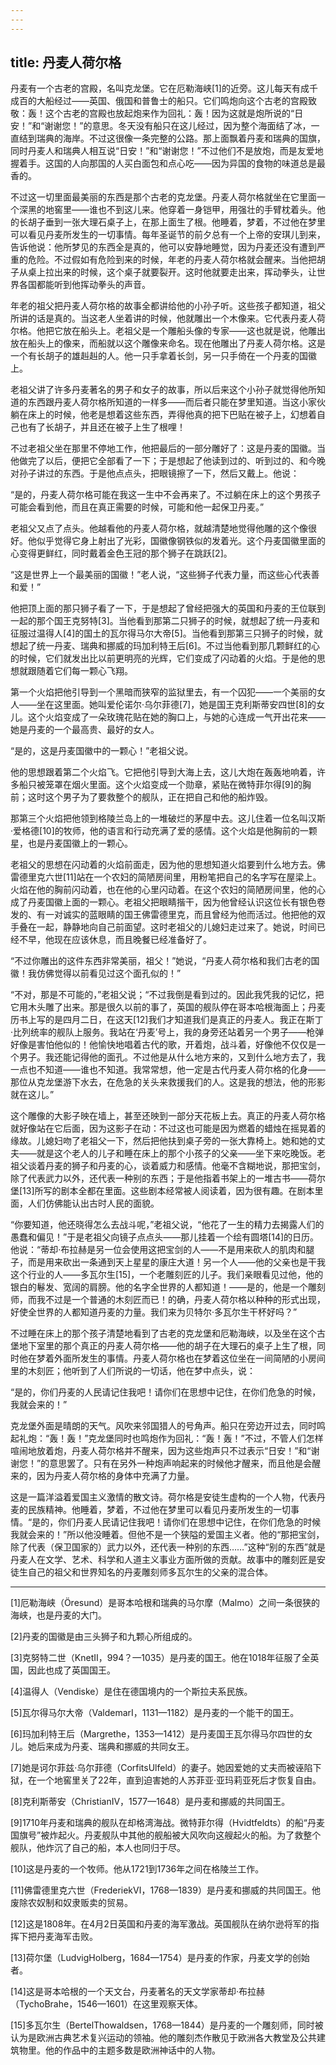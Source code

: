 ```yaml
---
---
---
```

title: 丹麦人荷尔格
---






丹麦有一个古老的宫殿，名叫克龙堡。它在厄勒海峡[1]的近旁。这儿每天有成千成百的大船经过——英国、俄国和普鲁士的船只。它们鸣炮向这个古老的宫殿致敬：轰！这个古老的宫殿也放起炮来作为回礼：轰！因为这就是炮所说的“日安！”和“谢谢您！”的意思。冬天没有船只在这儿经过，因为整个海面结了冰，一直结到瑞典的海岸。不过这很像一条完整的公路。那上面飘着丹麦和瑞典的国旗，同时丹麦人和瑞典人相互说“日安！”和“谢谢您！”不过他们不是放炮，而是友爱地握着手。这国的人向那国的人买白面包和点心吃——因为异国的食物的味道总是最香的。

不过这一切里面最美丽的东西是那个古老的克龙堡。丹麦人荷尔格就坐在它里面一个深黑的地窖里——谁也不到这儿来。他穿着一身铠甲，用强壮的手臂枕着头。他的长胡子垂到一张大理石桌子上，在那上面生了根。他睡着，梦着，不过他在梦里可以看见丹麦所发生的一切事情。每年圣诞节的前夕总有一个上帝的安琪儿到来，告诉他说：他所梦见的东西全是真的，他可以安静地睡觉，因为丹麦还没有遭到严重的危险。不过假如有危险到来的时候，年老的丹麦人荷尔格就会醒来。当他把胡子从桌上拉出来的时候，这个桌子就要裂开。这时他就要走出来，挥动拳头，让世界各国都能听到他挥动拳头的声音。

年老的祖父把丹麦人荷尔格的故事全都讲给他的小孙子听。这些孩子都知道，祖父所讲的话是真的。当这老人坐着讲的时候，他就雕出一个木像来。它代表丹麦人荷尔格。他把它放在船头上。老祖父是一个雕船头像的专家——这也就是说，他雕出放在船头上的像来，而船就以这个雕像来命名。现在他雕出了丹麦人荷尔格。这是一个有长胡子的雄赳赳的人。他一只手拿着长剑，另一只手倚在一个丹麦的国徽上。

老祖父讲了许多丹麦著名的男子和女子的故事，所以后来这个小孙子就觉得他所知道的东西跟丹麦人荷尔格所知道的一样多——而后者只能在梦里知道。当这小家伙躺在床上的时候，他老是想着这些东西，弄得他真的把下巴贴在被子上，幻想着自己也有了长胡子，并且还在被子上生了根哩！

不过老祖父坐在那里不停地工作，他把最后的一部分雕好了：这是丹麦的国徽。当他做完了以后，便把它全部看了一下；于是想起了他读到过的、听到过的、和今晚对孙子讲过的东西。于是他点点头，把眼镜擦了一下，然后又戴上。他说：

“是的，丹麦人荷尔格可能在我这一生中不会再来了。不过躺在床上的这个男孩子可能会看到他，而且在真正需要的时候，可能和他一起保卫丹麦。”

老祖父又点了点头。他越看他的丹麦人荷尔格，就越清楚地觉得他雕的这个像很好。他似乎觉得它身上射出了光彩，国徽像钢铁似的发着光。这个丹麦国徽里面的心变得更鲜红，同时戴着金色王冠的那个狮子在跳跃[2]。

“这是世界上一个最美丽的国徽！”老人说，“这些狮子代表力量，而这些心代表善和爱！”

他把顶上面的那只狮子看了一下，于是想起了曾经把强大的英国和丹麦的王位联到一起的那个国王克努特[3]。当他看到那第二只狮子的时候，就想起了统一丹麦和征服过温得人[4]的国土的瓦尔得马尔大帝[5]。当他看到那第三只狮子的时候，就想起了统一丹麦、瑞典和挪威的玛加利特王后[6]。不过当他看到那几颗鲜红的心的时候，它们就发出比以前更明亮的光辉，它们变成了闪动着的火焰。于是他的思想就跟随着它们每一颗心飞翔。

第一个火焰把他引导到一个黑暗而狭窄的监狱里去，有一个囚犯——一个美丽的女人——坐在这里面。她叫爱伦诺尔·乌尔菲德[7]，她是国王克利斯蒂安四世[8]的女儿。这个火焰变成了一朵玫瑰花贴在她的胸口上，与她的心连成一气开出花来——她是丹麦的一个最高贵、最好的女人。

“是的，这是丹麦国徽中的一颗心！”老祖父说。

他的思想跟着第二个火焰飞。它把他引导到大海上去，这儿大炮在轰轰地响着，许多船只被笼罩在烟火里面。这个火焰变成一个勋章，紧贴在微特菲尔得[9]的胸前；这时这个男子为了要救整个的舰队，正在把自己和他的船炸毁。

那第三个火焰把他领到格陵兰岛上的一堆破烂的茅屋中去。这儿住着一位名叫汉斯·爱格德[10]的牧师，他的语言和行动充满了爱的感情。这个火焰是他胸前的一颗星，也是丹麦国徽上的一颗心。

老祖父的思想在闪动着的火焰前面走，因为他的思想知道火焰要到什么地方去。佛雷德里克六世[11]站在一个农妇的简陋房间里，用粉笔把自己的名字写在屋梁上。火焰在他的胸前闪动着，也在他的心里闪动着。在这个农妇的简陋房间里，他的心成了丹麦国徽上面的一颗心。老祖父把眼睛揩干，因为他曾经认识这位长有银色卷发的、有一对诚实的蓝眼睛的国王佛雷德里克，而且曾经为他而活过。他把他的双手叠在一起，静静地向自己前面望。这时老祖父的儿媳妇走过来了。她说，时间已经不早，他现在应该休息，而且晚餐已经准备好了。

“不过你雕出的这件东西非常美丽，祖父！”她说，“丹麦人荷尔格和我们古老的国徽！我仿佛觉得以前看见过这个面孔似的！”

“不对，那是不可能的，”老祖父说；“不过我倒是看到过的。因此我凭我的记忆，把它用木头雕了出来。那是很久以前的事了，英国的舰队停在哥本哈根海面上；丹麦历书上写的是四月二日，在这天[12]我们才知道我们是真正的丹麦人。我正在斯丁·比列统率的舰队上服务。我站在‘丹麦’号上，我的身旁还站着另一个男子——枪弹好像是害怕他似的！他愉快地唱着古代的歌，开着炮，战斗着，好像他不仅仅是一个男子。我还能记得他的面孔。不过他是从什么地方来的，又到什么地方去了，我一点也不知道——谁也不知道。我常常想，他一定是古代丹麦人荷尔格的化身——那位从克龙堡游下水去，在危急的关头来救援我们的人。这是我的想法，他的形影就在这儿。”

这个雕像的大影子映在墙上，甚至还映到一部分天花板上去。真正的丹麦人荷尔格就好像站在它后面，因为这影子在动：不过这也可能是因为燃着的蜡烛在摇晃着的缘故。儿媳妇吻了老祖父一下，然后把他扶到桌子旁的一张大靠椅上。她和她的丈夫——就是这个老人的儿子和睡在床上的那个小孩子的父亲——坐下来吃晚饭。老祖父谈着丹麦的狮子和丹麦的心，谈着威力和感情。他毫不含糊地说，那把宝剑，除了代表武力以外，还代表一种别的东西；于是他指着书架上的一堆古书——荷尔堡[13]所写的剧本全都在里面。这些剧本经常被人阅读着，因为很有趣。在剧本里面，人们仿佛能认出古时人民的面貌。

“你要知道，他还晓得怎么去战斗呢，”老祖父说，“他花了一生的精力去揭露人们的愚蠢和偏见！”于是老祖父向镜子点点头——那儿挂着一个绘有圆塔[14]的日历。他说：“蒂却·布拉赫是另一位会使用这把宝剑的人——不是用来砍人的肌肉和腿子，而是用来砍出一条通到天上星星的康庄大道！另一个人——他的父亲也是干我这个行业的人——多瓦尔生[15]，一个老雕刻匠的儿子。我们亲眼看见过他，他的银白的鬈发、宽阔的肩膀。他的名字全世界的人都知道！——是的，他是一个雕刻师，而我不过是一个普通的木刻匠而已！的确，丹麦人荷尔格以种种的形式出现，好使全世界的人都知道丹麦的力量。我们来为贝特尔·多瓦尔生干杯好吗？”

不过睡在床上的那个孩子清楚地看到了古老的克龙堡和厄勒海峡，以及坐在这个古堡地下室里的那个真正的丹麦人荷尔格——他的胡子在大理石的桌子上生了根，同时他在梦着外面所发生的事情。丹麦人荷尔格也在梦着这位坐在一间简陋的小房间里的木刻匠；他听到了人们所说的一切话，他在梦中点头，说：

“是的，你们丹麦的人民请记住我吧！请你们在思想中记住，在你们危急的时候，我就会来的！”

克龙堡外面是晴朗的天气。风吹来邻国猎人的号角声。船只在旁边开过去，同时鸣起礼炮：“轰！轰！”克龙堡同时也鸣炮作为回礼：“轰！轰！”不过，不管人们怎样喧闹地放着炮，丹麦人荷尔格并不醒来，因为这些炮声只不过表示“日安！”和“谢谢您！”的意思罢了。只有在另外一种炮声响起来的时候他才醒来，而且他是会醒来的，因为丹麦人荷尔格的身体中充满了力量。

这是一篇洋溢着爱国主义激情的散文诗。荷尔格是安徒生虚构的一个人物，代表丹麦的民族精神。他睡着，梦着，不过他在梦里可以看见丹麦所发生的一切事情。“是的，你们丹麦人民请记住我吧！请你们在思想中记住，在你们危急的时候我就会来的！”所以他没睡着。但他不是一个狭隘的爱国主义者。他的“那把宝剑，除了代表（保卫国家的）武力以外，还代表一种别的东西……”这种“别的东西”就是丹麦人在文学、艺术、科学和人道主义事业方面所做的贡献。故事中的雕刻匠是安徒生自己的祖父和世界知名的丹麦雕刻师多瓦尔生的父亲的混合体。



***



[1]厄勒海峡（Öresund）是哥本哈根和瑞典的马尔摩（Malmo）之间一条很狭的海峡，也是丹麦的大门。

[2]丹麦的国徽是由三头狮子和九颗心所组成的。

[3]克努特二世（KnetⅡ，994？—1035）是丹麦的国王。他在1018年征服了全英国，因此也成了英国国王。

[4]温得人（Vendiske）是住在德国境内的一个斯拉夫系民族。

[5]瓦尔得马尔大帝（ValdemarⅠ，1131—1182）是丹麦的一个能干的国王。

[6]玛加利特王后（Margrethe，1353—1412）是丹麦国王瓦尔得马尔四世的女儿。她后来成为丹麦、瑞典和挪威的共同女王。

[7]她是诃尔菲兹·乌尔菲德（CorfitsUlfeld）的妻子。她因爱她的丈夫而被诬陷下狱，在一个地窖里关了22年，直到迫害她的人苏菲亚·亚玛莉亚死后才恢复自由。

[8]克利斯蒂安（ChristianⅣ，1577—1648）是丹麦和挪威的共同国王。

[9]1710年丹麦和瑞典的舰队在却格湾海战。微特菲尔得（Hvidtfeldts）的船“丹麦国旗号”被炸起火。丹麦舰队中其他的舰船被大风吹向这艘起火的船。为了救整个舰队，他炸沉了自己的船，本人也同归于尽。

[10]这是丹麦的一个牧师。他从1721到1736年之间在格陵兰工作。

[11]佛雷德里克六世（FrederiekⅥ，1768—1839）是丹麦和挪威的共同国王。他废除农奴制和奴隶贩卖的贸易。

[12]这是1808年。在4月2日英国和丹麦的海军激战。英国舰队在纳尔逊将军的指挥下把丹麦海军击败。

[13]荷尔堡（LudvigHolberg，1684—1754）是丹麦的作家，丹麦文学的创始者。

[14]这是哥本哈根的一个天文台，丹麦著名的天文学家蒂却·布拉赫（TychoBrahe，1546—1601）在这里观察天体。

[15]多瓦尔生（BertelThowaldsen，1768—1844）是丹麦的一个雕刻师，同时被认为是欧洲古典艺术复兴运动的领袖。他的雕刻杰作散见于欧洲各大教堂及公共建筑物里。他的作品中的主题多数是欧洲神话中的人物。